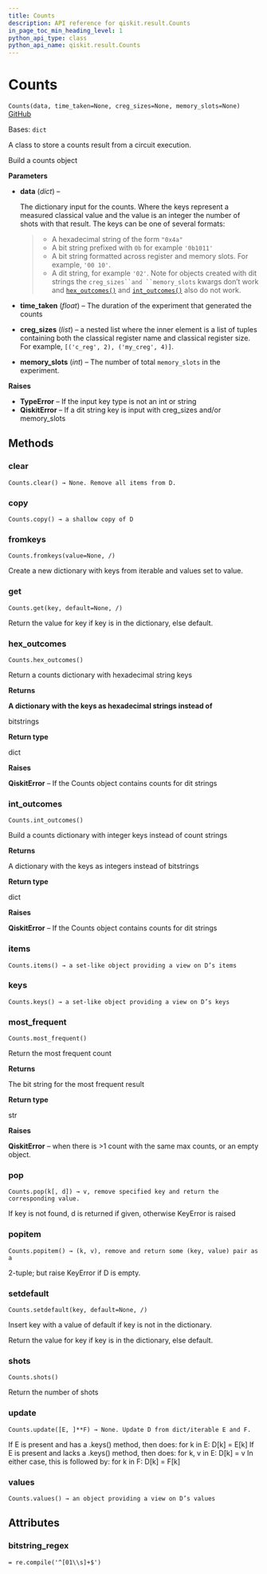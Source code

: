 ```yaml
---
title: Counts
description: API reference for qiskit.result.Counts
in_page_toc_min_heading_level: 1
python_api_type: class
python_api_name: qiskit.result.Counts
---
```


# Counts

<span id="qiskit.result.Counts" />

`Counts(data, time_taken=None, creg_sizes=None, memory_slots=None)` [GitHub](https://github.com/qiskit/qiskit/tree/stable/0.19/qiskit/result/counts.py "view source code")

Bases: `dict`

A class to store a counts result from a circuit execution.

Build a counts object

**Parameters**

*   **data** (*dict*) –

    The dictionary input for the counts. Where the keys represent a measured classical value and the value is an integer the number of shots with that result. The keys can be one of several formats:

    > *   A hexadecimal string of the form `"0x4a"`
    > *   A bit string prefixed with `0b` for example `'0b1011'`
    > *   A bit string formatted across register and memory slots. For example, `'00 10'`.
    > *   A dit string, for example `'02'`. Note for objects created with dit strings the `creg_sizes``and ``memory_slots` kwargs don’t work and [`hex_outcomes()`](qiskit.result.Counts#hex_outcomes "qiskit.result.Counts.hex_outcomes") and [`int_outcomes()`](qiskit.result.Counts#int_outcomes "qiskit.result.Counts.int_outcomes") also do not work.

*   **time\_taken** (*float*) – The duration of the experiment that generated the counts

*   **creg\_sizes** (*list*) – a nested list where the inner element is a list of tuples containing both the classical register name and classical register size. For example, `[('c_reg', 2), ('my_creg', 4)]`.

*   **memory\_slots** (*int*) – The number of total `memory_slots` in the experiment.

**Raises**

*   **TypeError** – If the input key type is not an int or string
*   **QiskitError** – If a dit string key is input with creg\_sizes and/or memory\_slots

## Methods

### clear

<span id="qiskit.result.Counts.clear" />

`Counts.clear() → None. Remove all items from D.`

### copy

<span id="qiskit.result.Counts.copy" />

`Counts.copy() → a shallow copy of D`

### fromkeys

<span id="qiskit.result.Counts.fromkeys" />

`Counts.fromkeys(value=None, /)`

Create a new dictionary with keys from iterable and values set to value.

### get

<span id="qiskit.result.Counts.get" />

`Counts.get(key, default=None, /)`

Return the value for key if key is in the dictionary, else default.

### hex\_outcomes

<span id="qiskit.result.Counts.hex_outcomes" />

`Counts.hex_outcomes()`

Return a counts dictionary with hexadecimal string keys

**Returns**

**A dictionary with the keys as hexadecimal strings instead of**

bitstrings

**Return type**

dict

**Raises**

**QiskitError** – If the Counts object contains counts for dit strings

### int\_outcomes

<span id="qiskit.result.Counts.int_outcomes" />

`Counts.int_outcomes()`

Build a counts dictionary with integer keys instead of count strings

**Returns**

A dictionary with the keys as integers instead of bitstrings

**Return type**

dict

**Raises**

**QiskitError** – If the Counts object contains counts for dit strings

### items

<span id="qiskit.result.Counts.items" />

`Counts.items() → a set-like object providing a view on D’s items`

### keys

<span id="qiskit.result.Counts.keys" />

`Counts.keys() → a set-like object providing a view on D’s keys`

### most\_frequent

<span id="qiskit.result.Counts.most_frequent" />

`Counts.most_frequent()`

Return the most frequent count

**Returns**

The bit string for the most frequent result

**Return type**

str

**Raises**

**QiskitError** – when there is >1 count with the same max counts, or an empty object.

### pop

<span id="qiskit.result.Counts.pop" />

`Counts.pop(k[, d]) → v, remove specified key and return the corresponding value.`

If key is not found, d is returned if given, otherwise KeyError is raised

### popitem

<span id="qiskit.result.Counts.popitem" />

`Counts.popitem() → (k, v), remove and return some (key, value) pair as a`

2-tuple; but raise KeyError if D is empty.

### setdefault

<span id="qiskit.result.Counts.setdefault" />

`Counts.setdefault(key, default=None, /)`

Insert key with a value of default if key is not in the dictionary.

Return the value for key if key is in the dictionary, else default.

### shots

<span id="qiskit.result.Counts.shots" />

`Counts.shots()`

Return the number of shots

### update

<span id="qiskit.result.Counts.update" />

`Counts.update([E, ]**F) → None. Update D from dict/iterable E and F.`

If E is present and has a .keys() method, then does: for k in E: D\[k] = E\[k] If E is present and lacks a .keys() method, then does: for k, v in E: D\[k] = v In either case, this is followed by: for k in F: D\[k] = F\[k]

### values

<span id="qiskit.result.Counts.values" />

`Counts.values() → an object providing a view on D’s values`

## Attributes

<span id="qiskit.result.Counts.bitstring_regex" />

### bitstring\_regex

`= re.compile('^[01\\s]+$')`

